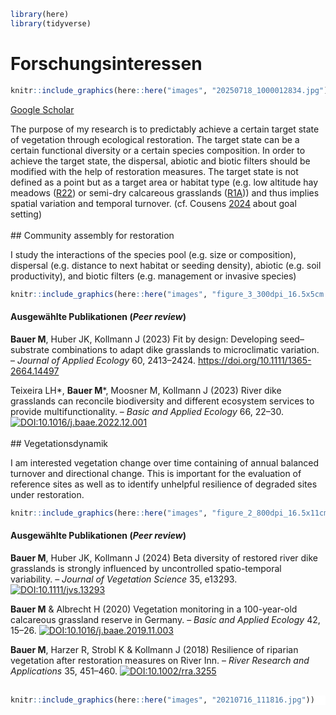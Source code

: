 ```r
library(here)
library(tidyverse)
```

# Forschungsinteressen

::: {.column-screen style="background-color:#FFFFFF"}

```r
knitr::include_graphics(here::here("images", "20250718_1000012834.jpg"))
```

:::

[Google Scholar](https://scholar.google.de/citations?hl=de&user=oHhmOkkAAAAJ){target="_blank"}

The purpose of my research is to predictably achieve a certain target state of vegetation through ecological restoration. The target state can be a certain functional diversity or a certain species composition. In order to achieve the target state, the dispersal, abiotic and biotic filters should be modified with the help of restoration measures. The target state is not defined as a point but as a target area or habitat type (e.g. low altitude hay meadows ([R22](https://floraveg.eu/habitat/overview/R22)) or semi-dry calcareous grasslands ([R1A](https://floraveg.eu/habitat/overview/R1A))) and thus implies spatial variation and temporal turnover. (cf. Cousens [2024](https://bookdown.org/rogerdavidcousens/_book/why-a-hard-science-needs-strong-critique.html) about goal setting)
<br>
<br>
## Community assembly for restoration

I study the interactions of the species pool (e.g. size or composition), dispersal (e.g. distance to next habitat or seeding density), abiotic (e.g. soil productivity), and biotic filters (e.g. management or invasive species)

```r
knitr::include_graphics(here::here("images", "figure_3_300dpi_16.5x5cm.png"))
```

#### **Ausgewählte Publikationen (*Peer review*)**

**Bauer M**, Huber JK, Kollmann J (2023) Fit by design: Developing seed–substrate combinations to adapt dike grasslands to microclimatic variation. – *Journal of Applied Ecology* 60, 2413–2424. 
[https://doi.org/10.1111/1365-2664.14497](https://doi.org/10.1111/1365-2664.14497)

Teixeira LH\*, **Bauer M**\*, Moosner M, Kollmann J (2023) River dike grasslands can reconcile biodiversity and different ecosystem services to provide multifunctionality. – *Basic and Applied Ecology* 66, 22–30. [![DOI:10.1016/j.baae.2022.12.001](http://img.shields.io/badge/DOI-10.1016/j.baae.2022.12.001-informational.svg)](https://doi.org/10.1016/j.baae.2022.12.001)
<br>
<br>
## Vegetationsdynamik

I am interested vegetation change over time containing of annual balanced turnover and directional change. This is important for the evaluation of reference sites as well as to identify unhelpful resilience of degraded sites under restoration.

```r
knitr::include_graphics(here::here("images", "figure_2_800dpi_16.5x11cm.png"))
```

#### **Ausgewählte Publikationen (*Peer review*)**

**Bauer M**, Huber JK, Kollmann J (2024) Beta diversity of restored river dike grasslands is strongly influenced by uncontrolled spatio-temporal variability. – *Journal of Vegetation Science* 35, e13293. [![DOI:10.1111/jvs.13293](http://img.shields.io/badge/DOI-10.1111/jvs.13293-informational.svg)](https://doi.org/10.1111/jvs.13293)

**Bauer M** & Albrecht H (2020) Vegetation monitoring in a 100-year-old calcareous grassland reserve in Germany. – *Basic and Applied Ecology* 42, 15–26. [![DOI:10.1016/j.baae.2019.11.003](http://img.shields.io/badge/DOI-10.1016/j.baae.2019.11.003-informational.svg)](https://doi.org/10.1016/j.baae.2019.11.003)

**Bauer M**, Harzer R, Strobl K & Kollmann J (2018) Resilience of riparian vegetation after restoration measures on River Inn. – *River Research and Applications* 35, 451–460. [![DOI:10.1002/rra.3255](http://img.shields.io/badge/DOI-10.1002/rra.3255-informational.svg)](https://doi.org/10.1002/rra.3255)
<br>
<br>

::: {.column-screen style="background-color:#FFFFFF"}

```r
knitr::include_graphics(here::here("images", "20210716_111816.jpg"))
```

:::
